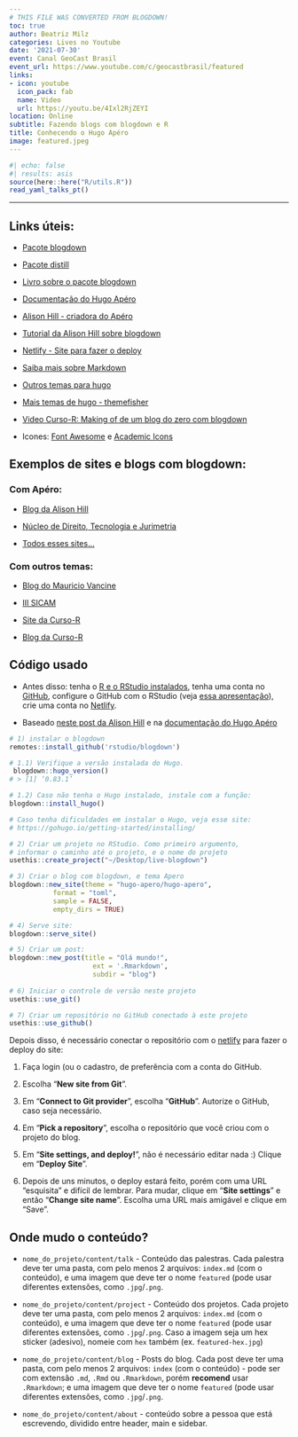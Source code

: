 ```yaml
---
# THIS FILE WAS CONVERTED FROM BLOGDOWN!
toc: true
author: Beatriz Milz
categories: Lives no Youtube
date: '2021-07-30'
event: Canal GeoCast Brasil
event_url: https://www.youtube.com/c/geocastbrasil/featured
links:
- icon: youtube
  icon_pack: fab
  name: Video
  url: https://youtu.be/4Ixl2RjZEYI
location: Online
subtitle: Fazendo blogs com blogdown e R
title: Conhecendo o Hugo Apéro
image: featured.jpeg
---
```


```r
#| echo: false
#| results: asis
source(here::here("R/utils.R"))
read_yaml_talks_pt()
```

------------------------------------------------------------------------

## Links úteis:

-   [Pacote blogdown](https://pkgs.rstudio.com/blogdown/)

-   [Pacote distill](https://rstudio.github.io/distill/)

-   [Livro sobre o pacote blogdown](https://bookdown.org/yihui/blogdown/)

-   [Documentação do Hugo Apéro](https://hugo-apero.netlify.app/)

-   [Alison Hill - criadora do Apéro](https://alison.rbind.io/)

-   [Tutorial da Alison Hill sobre blogdown](https://alison.rbind.io/blog/2020-12-new-year-new-blogdown/)

-   [Netlify - Site para fazer o deploy](https://www.netlify.com/)

-   [Saiba mais sobre Markdown](https://livro.curso-r.com/9-1-markdown.html)

-   [Outros temas para hugo](https://themes.gohugo.io/)

-   [Mais temas de hugo - themefisher](https://github.com/themefisher)

-   [Video Curso-R: Making of de um blog do zero com blogdown](https://www.youtube.com/watch?v=PjUcR2cZTW8&t=2s)

-   Icones: [Font Awesome](https://fontawesome.com/) e [Academic Icons](https://jpswalsh.github.io/academicons/)

## Exemplos de sites e blogs com blogdown:

### Com Apéro:


-   [Blog da Alison Hill](https://alison.rbind.io/)

-   [Núcleo de Direito, Tecnologia e Jurimetria](https://ndtj.com.br/)

-   [Todos esses sites...](https://hugo-apero-docs.netlify.app/project/)

### Com outros temas:

-   [Blog do Mauricio Vancine](https://mauriciovancine.github.io/pt/)

-   [III SICAM](https://sicam.com.br/)

-   [Site da Curso-R](https://curso-r.com/)

-   [Blog da Curso-R](https://blog.curso-r.com/)

## Código usado

-   Antes disso: tenha o [R e o RStudio instalados](https://livro.curso-r.com/1-instalacao.html), tenha uma conta no [GitHub](https://github.com/), configure o GitHub com o RStudio (veja [essa apresentação](https://curso-r.github.io/main-pacotes/slides/index.html#65)), crie uma conta no [Netlify](https://app.netlify.com/).

-   Baseado [neste post da Alison Hill](https://alison.rbind.io/blog/2020-12-new-year-new-blogdown/) e na [documentação do Hugo Apéro](https://hugo-apero-docs.netlify.app/start/)

``` r
# 1) instalar o blogdown
remotes::install_github('rstudio/blogdown')

# 1.1) Verifique a versão instalada do Hugo. 
 blogdown::hugo_version()
# > [1] ‘0.83.1’

# 1.2) Caso não tenha o Hugo instalado, instale com a função:
blogdown::install_hugo()

# Caso tenha dificuldades em instalar o Hugo, veja esse site: 
# https://gohugo.io/getting-started/installing/

# 2) Criar um projeto no RStudio. Como primeiro argumento, 
# informar o caminho até o projeto, e o nome do projeto
usethis::create_project("~/Desktop/live-blogdown")

# 3) Criar o blog com blogdown, e tema Apero
blogdown::new_site(theme = "hugo-apero/hugo-apero", 
           format = "toml",
           sample = FALSE,
           empty_dirs = TRUE)

# 4) Serve site: 
blogdown::serve_site()

# 5) Criar um post:
blogdown::new_post(title = "Olá mundo!", 
                     ext = '.Rmarkdown', 
                     subdir = "blog")
                     
# 6) Iniciar o controle de versão neste projeto                     
usethis::use_git()   

# 7) Criar um repositório no GitHub conectado à este projeto
usethis::use_github()
```

Depois disso, é necessário conectar o repositório com o [netlify](https://app.netlify.com/) para fazer o deploy do site:

1.  Faça login (ou o cadastro, de preferência com a conta do GitHub.

2.  Escolha "**New site from Git**".

3.  Em "**Connect to Git provider**", escolha "**GitHub**". Autorize o GitHub, caso seja necessário.

4.  Em "**Pick a repository**", escolha o repositório que você criou com o projeto do blog.

5.  Em "**Site settings, and deploy!**", não é necessário editar nada :) Clique em "**Deploy Site**".

6.  Depois de uns minutos, o deploy estará feito, porém com uma URL "esquisita" e difícil de lembrar. Para mudar, clique em "**Site settings**" e então "**Change site name**". Escolha uma URL mais amigável e clique em "Save".

## Onde mudo o conteúdo?

-   `nome_do_projeto/content/talk` - Conteúdo das palestras. Cada palestra deve ter uma pasta, com pelo menos 2 arquivos: `index.md` (com o conteúdo), e uma imagem que deve ter o nome `featured` (pode usar diferentes extensões, como `.jpg`/`.png`.

-   `nome_do_projeto/content/project` - Conteúdo dos projetos. Cada projeto deve ter uma pasta, com pelo menos 2 arquivos: `index.md` (com o conteúdo), e uma imagem que deve ter o nome `featured` (pode usar diferentes extensões, como `.jpg`/`.png`. Caso a imagem seja um hex sticker (adesivo), nomeie com `hex` também (ex. `featured-hex.jpg`)

-   `nome_do_projeto/content/blog` - Posts do blog. Cada post deve ter uma pasta, com pelo menos 2 arquivos: `index` (com o conteúdo) - pode ser com extensão `.md`, `.Rmd` ou `.Rmarkdown`, porém **recomend** usar `.Rmarkdown`; e uma imagem que deve ter o nome `featured` (pode usar diferentes extensões, como `.jpg`/`.png`.

-   `nome_do_projeto/content/about` - conteúdo sobre a pessoa que está escrevendo, dividido entre header, main e sidebar.
